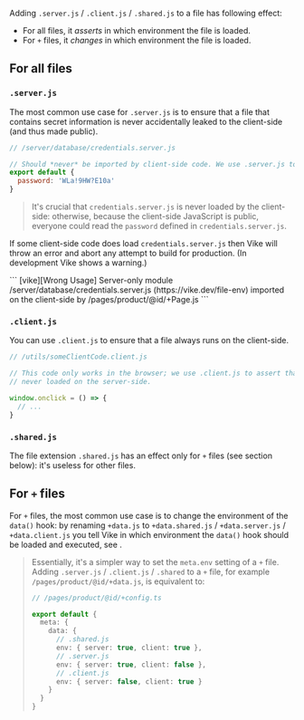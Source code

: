 
Adding `.server.js` / `.client.js` / `.shared.js` to a file has following effect:
 - For all files, it *asserts* in which environment the file is loaded.
 - For <Link href="/config#files">`+` files</Link>, it *changes* in which environment the file is loaded.

## For all files

### `.server.js`

The most common use case for `.server.js` is to ensure that a file that contains secret information is never accidentally leaked to the client-side (and thus made public).

```js
// /server/database/credentials.server.js

// Should *never* be imported by client-side code. We use .server.js to guarantee that.
export default {
  password: 'WLa!9HW?E10a'
}
```

> It's crucial that `credentials.server.js` is never loaded by the client-side: otherwise, because the client-side JavaScript is public, everyone could read the `password` defined in `credentials.server.js`.

If some client-side code does load `credentials.server.js` then Vike will throw an error and abort any attempt to build for production. (In development Vike shows a warning.)

<CodeBlockTransformer lineBreak="white-space">
```
[vike][Wrong Usage] Server-only module /server/database/credentials.server.js (https://vike.dev/file-env) imported on the client-side by /pages/product/@id/+Page.js
```
</CodeBlockTransformer>


### `.client.js`

You can use `.client.js` to ensure that a file always runs on the client-side.

```js
// /utils/someClientCode.client.js

// This code only works in the browser; we use .client.js to assert that this file is
// never loaded on the server-side.

window.onclick = () => {
  // ...
}
```

### `.shared.js`

The file extension `.shared.js` has an effect only for `+` files (see section below): it's useless for other files.


## For `+` files

For <Link href="/config#files">`+` files</Link>, the most common use case is to change the environment of the <Link href="/data">`data()` hook</Link>: by renaming `+data.js` to `+data.shared.js` / `+data.server.js` / `+data.client.js` you tell Vike in which environment the `data()` hook should be loaded and executed, see <Link href="/data#client-side" />.

> Essentially, it's a simpler way to set the <Link href="/meta#example-modify-data-env">`meta.env` setting</Link> of a `+` file.
> Adding `.server.js` / `.client.js` / `.shared` to a `+` file, for example `/pages/product/@id/+data.js`, is equivalent to:
>
> ```ts
> // /pages/product/@id/+config.ts
>
> export default {
>   meta: {
>     data: {
>       // .shared.js
>       env: { server: true, client: true },
>       // .server.js
>       env: { server: true, client: false },
>       // .client.js
>       env: { server: false, client: true }
>     }
>   }
> }
> ```

